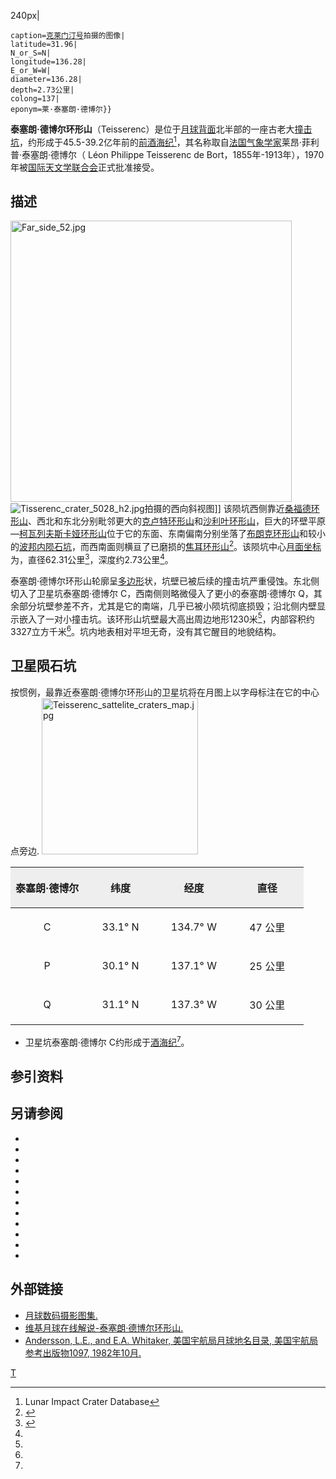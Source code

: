 {{lunar crater data|
 image=Normal teisserenc-clem1.jpg{{!}}240px|
 caption=[[克莱门汀号|克莱门汀号]]拍摄的图像|
 latitude=31.96|
 N_or_S=N|
 longitude=136.28|
 E_or_W=W|
 diameter=136.28|
 depth=2.73公里|
 colong=137|
 eponym=莱·泰塞朗·德博尔}}
'''泰塞朗·德博尔环形山'''（Teisserenc）是位于[[月球背面|月球背面]]北半部的一座古老大[[撞击坑|撞击坑]]，约形成于45.5-39.2亿年前的[[前酒海纪|前酒海纪]]<ref name=LICD>Lunar Impact Crater Database</ref>，其名称取自[[法国|法国]][[气象学|气象学家]]莱昂·菲利普·泰塞朗·德博尔（ Léon Philippe Teisserenc de Bort，1855年-1913年），1970年被[[国际天文学联合会|国际天文学联合会]]正式批准接受。

==描述== 
[[Image:Far_side_52.jpg|450px]] 
[[Image:Tisserenc_crater_5028_h2.jpg|thumb]]拍摄的西向斜视图]]
该陨坑西侧靠近[[桑福德环形山|桑福德环形山]]、西北和东北分别毗邻更大的[[克卢特环形山|克卢特环形山]]和[[沙利叶环形山|沙利叶环形山]]，巨大的环壁平原—[[柯瓦列夫斯卡娅环形山|柯瓦列夫斯卡娅环形山]]位于它的东面、东南偏南分别坐落了[[布朗克环形山|布朗克环形山]]和较小的[[波邦内陨石坑|波邦内陨石坑]]，而西南面则横亘了已磨损的[[焦耳环形山|焦耳环形山]]<ref>{{Cite web |url=http://planetarynames.wr.usgs.gov/images/Lunar/lac_52_lo.pdf |title=Crater Teisserenc on the map LAC-52. |accessdate=2017-03-19 |archive-date=2013-02-20 |archive-url=https://web.archive.org/web/20130220144229/http://planetarynames.wr.usgs.gov/images/Lunar/lac_52_lo.pdf |dead-url=no }}</ref>。该陨坑中心[[月面坐标|月面坐标]]为{{Coord|31.96|N|136.28|W|globe:Moon|nogoogle=1|noosm=1}}，直径62.31公里<ref name="IAU">{{Cite web |url=http://planetarynames.wr.usgs.gov/Feature/5900 |title=Directory of the International Astronomical Union |accessdate=2017-03-19 |archive-date=2017-03-20 |archive-url=https://web.archive.org/web/20170320145336/https://planetarynames.wr.usgs.gov/Feature/5900 |dead-url=no }}</ref>，深度约2.73公里<ref name="LICD"/>。

泰塞朗·德博尔环形山轮廓呈[[多边形|多边形]]状，坑壁已被后续的撞击坑严重侵蚀。东北侧切入了卫星坑泰塞朗·德博尔 C，西南侧则略微侵入了更小的泰塞朗·德博尔 Q，其余部分坑壁参差不齐，尤其是它的南端，几乎已被小陨坑彻底损毁；沿北侧内壁显示嵌入了一对小撞击坑。该环形山坑壁最大高出周边地形1230米<ref name="LICD"/>，内部容积约3327立方千米<ref name="LICD"/>。坑内地表相对平坦无奇，没有其它醒目的地貌结构。

==卫星陨石坑==
按惯例，最靠近泰塞朗·德博尔环形山的卫星坑将在月图上以字母标注在它的中心点旁边.
[[Image:Teisserenc_sattelite_craters_map.jpg|250px]]

{| class="wikitable"
!width="25%" style="background:#eeeeee;" |泰塞朗·德博尔 
!width="25%" style="background:#eeeeee;" |纬度
!width="25%" style="background:#eeeeee;" |经度
!width="25%" style="background:#eeeeee;" |直径
|-
|align="center"|C
|align="center"|33.1° N
|align="center"|134.7° W
|align="center"|47 公里
|-
|align="center"|P
|align="center"|30.1° N
|align="center"|137.1° W
|align="center"|25 公里
|-
|align="center"|Q
|align="center"|31.1° N
|align="center"|137.3° W
|align="center"|30 公里
|}{{clear}}
* 卫星坑泰塞朗·德博尔 C约形成于[[酒海纪|酒海纪]]<ref name="LICD"/>。

==参引资料==
{{Reflist}}

==另请参阅==
{{refbegin}}
* {{cite book
  | last1 = Andersson
  | first1 = L. E.
  | last2 = Whitaker
  | first2 = E. A.
  | authorlink2 = Ewen Whitaker
  | date = 1982
  | title = [[NASA|NASA]] Catalogue of Lunar Nomenclature
  | publisher = NASA RP-1097
  | ref = harv
  }}
* {{cite web
  | last = Blue
  | first = Jennifer
  | date = July 25, 2007
  | title = Gazetteer of Planetary Nomenclature
  | publisher = [[United_States_Geological_Survey|USGS]]
  | url = http://planetarynames.wr.usgs.gov/
  | accessdate = 2007-08-05
  | ref = harv
  | archive-date = 2013-02-13
  | archive-url = https://www.webcitation.org/6EOCinkK0?url=http://planetarynames.wr.usgs.gov/
  | dead-url = no
  }}
* {{cite book
  | last1 = Bussey
  | first1 = B.
  | authorlink1 = Ben Bussey
  | last2 = Spudis
  | first2 = P.
  | authorlink2 = Paul Spudis
  | date = 2004
  | title = The Clementine Atlas of the Moon
  | publisher = Cambridge University Press
  | location = New York
  | isbn = 978-0-521-81528-4
  | ref = harv
  }}
* {{cite book
  | last1 = Cocks
  | first1 = Elijah E.
  | last2 = Cocks
  | first2 = Josiah C.
  | date = 1995
  | title = Who's Who on the Moon: A Biographical Dictionary of Lunar Nomenclature
  | url = https://archive.org/details/isbn_9780936389271
  | publisher = Tudor Publishers
  | isbn = 978-0-936389-27-1
  | ref = harv
  }}
* {{cite web
  | last = McDowell
  | first = Jonathan
  | date = July 15, 2007
  | url = http://host.planet4589.org/astro/lunar/
  | title = Lunar Nomenclature
  | publisher = Jonathan's Space Report
  | accessdate = 2007-10-24
  | ref = harv
  | archive-date = 2012-05-26
  | archive-url = https://www.webcitation.org/67wcYNfK3?url=http://host.planet4589.org/astro/lunar/
  | dead-url = no
  }}
* {{cite journal| last1 = Menzel| first1 = D. H.| last2 = Minnaert| first2 = M.| last3 = Levin| first3 = B.| last4 = Dollfus| first4 = A.| last5 = Bell| first5 = B.| title = Report on Lunar Nomenclature by the Working Group of Commission 17 of the IAU| doi = 10.1007/BF00171763| journal = Space Science Reviews| volume = 12| issue = 2| pages = 136–186| date = 1971| bibcode = 1971SSRv...12..136M| ref = harv}}
* {{cite book
  | first = Patrick
  | last = Moore
  | authorlink = Patrick Moore
  | date = 2001
  | title = On the Moon
  | url = https://archive.org/details/patrickmooreonmo00patr
  | publisher = Sterling Publishing Co.
  | isbn = 978-0-304-35469-6
  | ref = harv
  }}
* {{cite book
  | first = Fred W.
  | last = Price
  | date = 1988
  | title = The Moon Observer's Handbook
  | publisher = Cambridge University Press
  | isbn = 978-0-521-33500-3
  | ref = harv
  }}
* {{cite book
  | last = Rükl
  | first = Antonín
  | authorlink = Antonín Rükl
  | date = 1990
  | title = Atlas of the Moon
  | publisher = Kalmbach Books
  | isbn = 978-0-913135-17-4
  | ref = harv
  }}
* {{cite book
  | last = Webb
  | first = Rev. T. W.
  | authorlink = Thomas William Webb
  | date = 1962
  | title = Celestial Objects for Common Telescopes
  | url = https://archive.org/details/celestialobjects00webb
  | edition = 6th revised
  | publisher = Dover
  | isbn = 978-0-486-20917-3
  | ref = harv
  }}
* {{cite book
  | first = Ewen A.
  | last = Whitaker
  | authorlink = Ewen Whitaker
  | date = 1999
  | title = Mapping and Naming the Moon
  | publisher = Cambridge University Press
  | isbn = 978-0-521-62248-6
  | ref = harv
  }}
* {{cite book
  | first = Peter T.
  | last = Wlasuk
  | date = 2000
  | title = Observing the Moon
  | publisher = Springer
  | isbn = 978-1-85233-193-1
  | ref = harv
 }}
{{refend}}

==外部链接==
*[http://www.lpi.usra.edu/resources/lunar_orbiter/bin/srch_nam.shtml?Teisserenc%7C0 月球数码摄影图集.] {{Wayback|url=http://www.lpi.usra.edu/resources/lunar_orbiter/bin/srch_nam.shtml?Teisserenc%7C0 |date=20170825230151 }}
*[http://the-moon.wikispaces.com/Teisserenc 维基月球在线解说-泰塞朗·德博尔环形山.] {{Wayback|url=http://the-moon.wikispaces.com/Teisserenc |date=20180507191623 }}
*[http://planet4589.org/astro/lunar/RP-1097.pdf Andersson, L.E., and E.A. Whitaker, 美国宇航局月球地名目录, 美国宇航局参考出版物1097, 1982年10月.] {{Wayback|url=http://planet4589.org/astro/lunar/RP-1097.pdf |date=20141006125838 }}

[[Category:月球环形山|T]]
{{月球環形山 (T-Z)}}